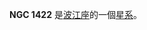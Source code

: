 {{NGCInfoBox|NGCID=NGC 1422|發現者=法蘭斯·萊文沃思|發現日期=1886年-月-日|其他編號=ESO 548-77,MCG -4-9-51,IRAS03393-2150|曆元=J2000.0|赤經=3時41分31.3秒
|赤緯=-21°40'51"|星座=波江座|星體=星系|星等=13.2|表面亮度=13.4|藍等=14}}

'''NGC 1422''' 是[[波江座|波江座]]的一個[[星系|星系]]。

{{NGCReference|1422}}
{{Catalogs|NGC=1422}}